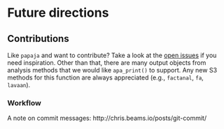 # Future directions



## Contributions

Like `papaja` and want to contribute? Take a look at the [open issues](https://github.com/crsh/papaja/issues) if you need inspiration. Other than that, there are many output objects from analysis methods that we would like `apa_print()` to support. Any new S3 methods for this function are always appreciated (e.g., `factanal`, `fa`, `lavaan`).

### Workflow

A note on commit messages: http://chris.beams.io/posts/git-commit/
